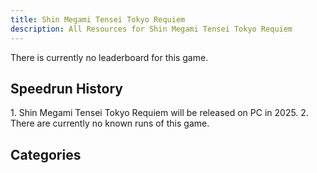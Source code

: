 ```yaml
---
title: Shin Megami Tensei Tokyo Requiem
description: All Resources for Shin Megami Tensei Tokyo Requiem
---
```



<DocsHero 
    content="Shin Megami Tensei: Tokyo Requiem was released in 2007 and developed by Bbmf. The game was released episodically over six episodes and begins on December 24, 201X. It follows a young man in Tokyo meeting with his girlfriend, who receives a message on his phone containing a demon summoning program. Shortly after, Tokyo is destroyed in a nuclear explosion, with the survivors encountering a variety of strange beings."
    srcUrl={cover}
    alt="Megami Ibunroku Persona - Ikuu no Tou Cover"
/>

<Card title='Leaderboard'>There is currently no leaderboard for this game.</Card>

## Speedrun History

<Tabs>
<TabItem label="Any%">
<Steps> 
1. Shin Megami Tensei Tokyo Requiem will be released on PC in 2025.
2. There are currently no known runs of this game.
</Steps>
</TabItem>
</Tabs>

## Categories
<CardGrid>
    <Card title="Any%"></Card>
</CardGrid>